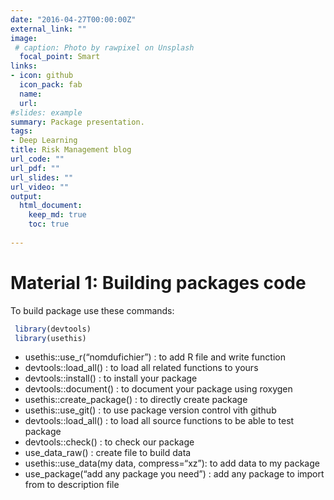 ```yaml
---
date: "2016-04-27T00:00:00Z"
external_link: ""
image:
 # caption: Photo by rawpixel on Unsplash
  focal_point: Smart
links:
- icon: github
  icon_pack: fab
  name: 
  url: 
#slides: example
summary: Package presentation.
tags:
- Deep Learning
title: Risk Management blog 
url_code: ""
url_pdf: ""
url_slides: ""
url_video: ""
output:
  html_document:
    keep_md: true
    toc: true
    
---
```

# Material 1: Building packages code

To build package use these commands:
```r
 library(devtools)
 library(usethis) 
```
- usethis::use_r("nomdufichier") : to add R file and write function
- devtools::load_all()  : to load all related functions to yours
- devtools::install() : to install your package
- devtools::document()   : to document your package using roxygen
- usethis::create_package() : to directly create package
- usethis::use_git() : to use package version control vith github 
- devtools::load_all() :  to load all source functions to be able to test package
- devtools::check()	: to check our package
- use_data_raw() 	: create file to build data
- usethis::use_data(my data, compress="xz"):  to add data to my package
- use_package("add any package you need") : add any package to import from to description file






